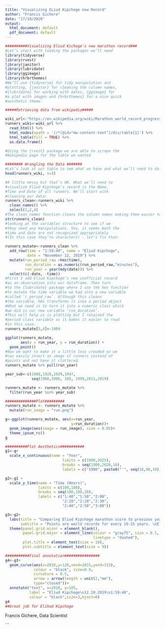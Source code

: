 ```yaml
---
title: "Visualizing ELiud Kipchoge new Record"
author: "Francis Gichere"
date: "17/10/2020"
output:
  html_document: default
  pdf_document: default
---
```

```r
##########Visualizing Eliud Kichoge's new marathon record###
#Let’s start with loading the packages we’ll need
library(tidyverse)
library(rvest)
library(janitor)
library(lubridate)
library(ggimage)
library(hrbrthemes)
#We’ll use {tidyverse} for tidy manipulation and 
#plotting, {janitor} for cleaning the column names, 
#{lubridate} for working with dates, {ggimage} for 
#a plot with images and {hrbrthemes} for a nice quick
#aesthetic theme.

#####Retrieving data from wikipedia#####

wiki_url<-"https://en.wikipedia.org/wiki/Marathon_world_record_progression"
runners_wiki<-wiki_url %>% 
  read_html() %>%
  html_nodes(xpath = '//*[@id="mw-content-text"]/div/table[1]') %>%
  html_table(fill = TRUE) %>%
  as.data.frame()

#Using the {rvest} package we are able to scrape the
#Wikipedia page for the table we wanted

######## Wrangling the Data #######
#Let’s look at our table to see what we have and what we’ll need to do:
head(runners_wiki, n=3)

#A little messy but that’s OK. What we’ll need to 
#visualize Eliud Kipchoge’s record is the Name, 
#Time and Date of all runners. We’ll start with 
#cleaning our data:
runners_clean<-runners_wiki %>%
  clean_names() %>%
  select(1,2,4)
#The clean_names function cleans the column names making them easier to use.
str(runners_clean)
#looking at the variables structure to see if we
#they need any manipulations. Yes, it seems both the
#time and date are not recognized appropriately 
#(In this case they’re characters) - let’s fix that:

runners_mutate<-runners_clean %>%
  add_row(time = "1:59:40", name = "Eliud Kipchoge",
          date = "November 12, 2019") %>%
  mutate(run_period_raw =hms(time),
         run_duration = as.numeric(run_period_raw,"minutes"),
         run_year = year(mdy(date))) %>%
  select(c(-date, -time))
#First I add Eliud Kipchoge’s new unofficial record 
#as an observation into our dataframe. Then turn
#to the {lubridate} package where I use the hms function
#to mutate the time variable we had into a new variable
#called ‘r_period_raw’. Although this cleans
#the variable, hms transforms it into a period object 
#What we need is to turn it into a numeric class which
#we did in our new variable ‘run_duration’. 
#This will help us in plotting but I retained the 
#period class variable as it makes it easier to read
#in this case.
runners_mutate[5,4]<-1909

ggplot(runners_mutate, 
       aes(x = run_year, y = run_duration)) +
  geom_point()
#Now we want to make it a little less crowded so we 
#can easily insert an image of runners instead of 
#points and not have it cluttered.
runners_mutate %>% pull(run_year)

year_sub<-c(1908,1920,1929,1947, 
            seq(1960,1980, 10), 1999,2011,2019)

runners_mutate <- runners_mutate %>%
  filter(run_year %in% year_sub)

##############Plot#########
runners_mutate <- runners_mutate %>% 
  mutate(run_image = "run.png")

g<-ggplot(runners_mutate, aes(x=run_year, 
                              y=run_duration))+
  geom_image(aes(image = run_image), size = 0.05)+
  theme_ipsum_rc()
g

##########Plot Aesthetics###########
g1<-g+
  scale_x_continuous(name = "Year",
                          limits = c(1900,2025),
                          breaks = seq(1900,2020,10),
                          labels = c("1900", paste0("'", seq(10,90,10)),"2000", "'10","'19"))

g2<-g1 +
  scale_y_time(name = "Time (Hours)",
               limits = c(100,180),
               breaks = seq(100,180,10),
               labels = c("1:40","1:50","2:00",
                          "2:10","2:20","2:30",
                          "2:40","2:50","3:00"))

g3<-g2+
  labs(title = "Comparing Eliud Kipchoge marathon score to previous yearly records?",
       subtitle = "Points are world records for every 10-15 years. \nEliud Kipchoge is the first to break the two-hour barrier")+
  theme(panel.grid.minor = element_blank(),
        panel.grid.major = element_line(colour = "gray75", size = 0.1,
                                        linetype = "dashed"),
        plot.title = element_text(size = 10),
        plot.subtitle = element_text(size = 9))

###########Final annotation################
g4<-g3+
  geom_curve(aes(x=2018,y=120,xend=2015,yend=113),
             colour = "black", size=0.9,
             curvature = 0.5,
             arrow = arrow(length = unit(2,"mm"),
             type="closed"))+
  annotate("text", x=2010, y=105, 
           label = "Eliud Kipchoge\n12.10.2019\n1:59:40",
           colour = "black",size=3,hjust=0)
g4
##Great job for Elihud Kipchoge
```

Francis Gichere, Data Scientist

```
